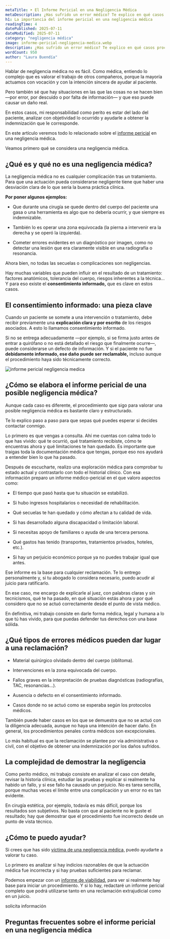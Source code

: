 ```yaml
---
metaTitle: ➤ El Informe Pericial en una Negligencia Médica
metaDescription: ¿Has sufrido un error médico? Te explico en qué casos procede una indemnización y cómo elaboro un informe pericial por negligencia médica para ayudarte a reclamar tus derechos.
h1: La importancia del informe pericial en una negligencia médica
readingTime: 4
datePublished: 2025-07-11
dateModified: 2025-07-11
category: "negligencia médica"
image: informe-pericial-negligencia-medica.webp
description: ¿Has sufrido un error médico? Te explico en qué casos procede una indemnización y cómo elaboro un informe pericial por negligencia médica para ayudarte a reclamar tus derechos.
wordCount: 950
author: "Laura Buendía"
---
```



Hablar de negligencia médica no es fácil. Como médica, entiendo lo complejo que es valorar el trabajo de otros compañeros, porque la mayoría actuamos con vocación y con la intención sincera de ayudar al paciente.

Pero también sé que hay situaciones en las que las cosas no se hacen bien —por error, por descuido o por falta de información— y que eso puede causar un daño real.

En estos casos, mi responsabilidad como perito es estar del lado del paciente, analizar con objetividad lo ocurrido y ayudarle a obtener la indemnización que le corresponde.

En este artículo veremos todo lo relacionado sobre el [informe pericial](/servicios/informes-medicos-periciales/) en una negligencia médica.

Veamos primero qué se considera una negligencia médica.

## ¿Qué es y qué no es una negligencia médica?

La negligencia médica no es cualquier complicación tras un tratamiento. Para que una actuación pueda considerarse negligente tiene que haber una desviación clara de lo que sería la buena práctica clínica.

**Por poner algunos ejemplos:**

- Que durante una cirugía se quede dentro del cuerpo del paciente una gasa o una herramienta es algo que no debería ocurrir, y que siempre es indemnizable.

- También lo es operar una zona equivocada (la pierna a intervenir era la derecha y se operó la izquierda).

- Cometer errores evidentes en un diagnóstico por imagen, como no detectar una lesión que era claramente visible en una radiografía o resonancia.

Ahora bien, no todas las secuelas o complicaciones son negligencias.

Hay muchas variables que pueden influir en el resultado de un tratamiento: factores anatómicos, tolerancia del cuerpo, riesgos inherentes a la técnica… Y para eso existe el **consentimiento informado,** que es clave en estos casos.

<CtaLinks modifier="service-page" />

## El consentimiento informado: una pieza clave

Cuando un paciente se somete a una intervención o tratamiento, debe recibir previamente una **explicación clara y por escrito** de los riesgos asociados. A esto lo llamamos consentimiento informado.

Si no se entrega adecuadamente —por ejemplo, si se firma justo antes de entrar a quirófano o no está detallado el riesgo que finalmente ocurre—, puede considerarse un defecto de información. Y si el paciente no fue **debidamente informado, ese daño puede ser reclamable,** incluso aunque el procedimiento haya sido técnicamente correcto.

<Image
  loading="lazy"
  src="/img/blog/informe-pericial-negligencia-medica.webp"
  alt="informe pericial negligencia medica"
  width={600}
  height={400}
/>

## ¿Cómo se elabora el informe pericial de una posible negligencia médica?

Aunque cada caso es diferente, el procedimiento que sigo para valorar una posible negligencia médica es bastante claro y estructurado.

Te lo explico paso a paso para que sepas qué puedes esperar si decides contactar conmigo.

Lo primero es que vengas a consulta. Ahí me cuentas con calma todo lo que has vivido: qué te ocurrió, qué tratamiento recibiste, cómo te encuentras ahora y qué limitaciones te han quedado. Es importante que traigas toda la documentación médica que tengas, porque eso nos ayudará a entender bien lo que ha pasado.

Después de escucharte, realizo una exploración médica para comprobar tu estado actual y contrastarlo con todo el historial clínico. Con esa información preparo un informe médico-pericial en el que valoro aspectos como:

- El tiempo que pasó hasta que tu situación se estabilizó.

- Si hubo ingresos hospitalarios o necesidad de rehabilitación.

- Qué secuelas te han quedado y cómo afectan a tu calidad de vida.

- Si has desarrollado alguna discapacidad o limitación laboral.

- Si necesitas apoyo de familiares o ayuda de una tercera persona.

- Qué gastos has tenido (transportes, tratamientos privados, hoteles, etc.).

- Si hay un perjuicio económico porque ya no puedes trabajar igual que antes.

Ese informe es la base para cualquier reclamación. Te lo entrego personalmente y, si tu abogado lo considera necesario, puedo acudir al juicio para ratificarlo.

En ese caso, me encargo de explicarle al juez, con palabras claras y sin tecnicismos, qué te ha pasado, en qué situación estás ahora y por qué considero que no se actuó correctamente desde el punto de vista médico.

En definitiva, mi trabajo consiste en darle forma médica, legal y humana a lo que tú has vivido, para que puedas defender tus derechos con una base sólida.

## ¿Qué tipos de errores médicos pueden dar lugar a una reclamación?

- Material quirúrgico olvidado dentro del cuerpo (oblítoma).

- Intervenciones en la zona equivocada del cuerpo.

- Fallos graves en la interpretación de pruebas diagnósticas (radiografías, TAC, resonancias...).

- Ausencia o defecto en el consentimiento informado.

- Casos donde no se actuó como se esperaba según los protocolos médicos.

También puede haber casos en los que se demuestra que no se actuó con la diligencia adecuada, aunque no haya una intención de hacer daño. En general, los procedimientos penales contra médicos son excepcionales.

Lo más habitual es que la reclamación se plantee por vía administrativa o civil, con el objetivo de obtener una indemnización por los daños sufridos.

## La complejidad de demostrar la negligencia

Como perito médico, mi trabajo consiste en analizar el caso con detalle, revisar la historia clínica, estudiar las pruebas y explicar si realmente ha habido un fallo, y si ese fallo ha causado un perjuicio. No es tarea sencilla, porque muchas veces el límite entre una complicación y un error no es tan evidente.

En cirugía estética, por ejemplo, todavía es más difícil, porque los resultados son subjetivos. No basta con que al paciente no le guste el resultado; hay que demostrar que el procedimiento fue incorrecto desde un punto de vista técnico.

## ¿Cómo te puedo ayudar?

Si crees que has sido [víctima de una negligencia médica,](/negligencias-medicas/que-hacer-en-caso-de-una-negligencia-medica/) puedo ayudarte a valorar tu caso.

Lo primero es analizar si hay indicios razonables de que la actuación médica fue incorrecta y si hay pruebas suficientes para reclamar.

Podemos empezar con un [informe de viabilidad,](/servicios/informes-viabilidad/) para ver si realmente hay base para iniciar un procedimiento. Y si lo hay, redactaré un informe pericial completo que podrá utilizarse tanto en una reclamación extrajudicial como en un juicio.

<MainCta modifier="service-page">solicita información</MainCta>

## Preguntas frecuentes sobre el informe pericial en una negligencia médica

<FAQ faqs={FAQ_INFORME_PERICIAL_NEGLIGENCIA_MEDICA} />
